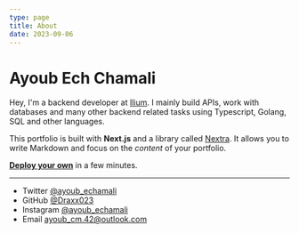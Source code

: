 ```yaml
---
type: page
title: About
date: 2023-09-06
---
```


# Ayoub Ech Chamali

Hey, I'm a backend developer at [Ilium](https://ilium.co). I mainly build APIs, work with databases and many other backend related tasks using Typescript, Golang, SQL and other languages.

This portfolio is built with **Next.js** and a library called [Nextra](https://nextra.vercel.app/). It allows you to write Markdown and focus on the _content_ of your portfolio.

[**Deploy your own**](https://vercel.com/new/clone?demo-title=Portfolio+Starter+Kit&demo-description=Easily+create+a+portfolio+with+Next.js+and+Markdown.&demo-url=https%3A%2F%2Fdemo.vercel.blog%2F&demo-image=%2F%2Fimages.ctfassets.net%2Fe5382hct74si%2F2aC4eHLrOKmT4fnLfoNGK2%2F14b1e6bbe598ec023ffe85001d31e634%2FCleanShot_2022-04-11_at_23.12.01.png&project-name=Portfolio+Starter+Kit&repository-name=portfolio-starter-kit&repository-url=https%3A%2F%2Fgithub.com%2Fvercel%2Fnextjs-portfolio-starter&from=templates&skippable-integrations=1&teamCreateStatus=hidden) in a few minutes.

---

- Twitter [@ayoub_echamali](https://x.com/ayoub_echamali)
- GitHub [@Draxx023](https://github.com/Draxx023)
- Instagram [@ayoub_echamali](https://instagram.com/ayoub_echamali)
- Email ayoub_cm.42@outlook.com
